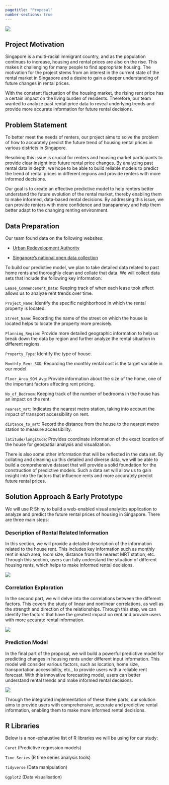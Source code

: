 ```yaml
---
pagetitle: "Proposal"
number-sections: true
---
```


![](images/city.jpg)

## Project Motivation

Singapore is a multi-racial immigrant country, and as the population continues to increase, housing and rental prices are also on the rise. This makes it challenging for many people to find appropriate housing. The motivation for the project stems from an interest in the current state of the rental market in Singapore and a desire to gain a deeper understanding of future changes in rental prices.

With the constant fluctuation of the housing market, the rising rent price has a certain impact on the living burden of residents. Therefore, our team wanted to analyze past rental price data to reveal underlying trends and provide more accurate information for future rental decisions.

## Problem Statement

To better meet the needs of renters, our project aims to solve the problem of how to accurately predict the future trend of housing rental prices in various districts in Singapore.

Resolving this issue is crucial for renters and housing market participants to provide clear insight into future rental price changes. By analyzing past rental data in depth, we hope to be able to build reliable models to predict the trend of rental prices in different regions and provide renters with more informed decisions.

Our goal is to create an effective predictive model to help renters better understand the future evolution of the rental market, thereby enabling them to make informed, data-based rental decisions. By addressing this issue, we can provide renters with more confidence and transparency and help them better adapt to the changing renting environment.

## Data Preparation

Our team found data on the following websites:

-   [Urban Redevelopment Authority](https://www.ura.gov.sg/corporate)

-   [Singapore's national open data collection](https://beta.data.gov.sg/)

To build our predictive model, we plan to take detailed data related to past home rents and thoroughly clean and collate that data. We will collect data sets that include the following key information:

`Lease_Commencement_Date`: Keeping track of when each lease took effect allows us to analyze rent trends over time.

`Project_Name`: Identify the specific neighborhood in which the rental property is located.

`Street_Name`: Recording the name of the street on which the house is located helps to locate the property more precisely.

`Planning_Region`: Provide more detailed geographic information to help us break down the data by region and further analyze the rental situation in different regions.

`Property_Type`: Identify the type of house.

`Monthly_Rent_SGD`: Recording the monthly rental cost is the target variable in our model.

`Floor_Area_SQM_Avg`: Provide information about the size of the home, one of the important factors affecting rent pricing.

`No_of_Bedroom`: Keeping track of the number of bedrooms in the house has an impact on the rent.

`nearest_mrt`: Indicates the nearest metro station, taking into account the impact of transport accessibility on rent.

`distance_to_mrt`: Record the distance from the house to the nearest metro station to measure accessibility.

`latitude/longitude`: Provides coordinate information of the exact location of the house for geospatial analysis and visualization.

There is also some other information that will be reflected in the data set. By collating and cleaning up this detailed and diverse data, we will be able to build a comprehensive dataset that will provide a solid foundation for the construction of predictive models. Such a data set will allow us to gain insight into the factors that influence rents and more accurately predict future rental prices.

## Solution Approach & Early Prototype

We will use R Shiny to build a web-enabled visual analytics application to analyze and predict the future rental prices of housing in Singapore. There are three main steps:

### Description of Rental Related Information

In this section, we will provide a detailed description of the information related to the house rent. This includes key information such as monthly rent in each area, room size, distance from the nearest MRT station, etc. Through this section, users can fully understand the situation of different housing rents, which helps to make informed rental decisions.

![](images/proposal1.jpg)

### Correlation Exploration

In the second part, we will delve into the correlations between the different factors. This covers the study of linear and nonlinear correlations, as well as the strength and direction of the relationships. Through this step, we can identify the factors that have the greatest impact on rent and provide users with more accurate rental information.

![](images/proposal2.jpg)

### Prediction Model

In the final part of the proposal, we will build a powerful predictive model for predicting changes in housing rents under different input information. This model will consider various factors, such as location, home size, transportation accessibility, etc., to provide users with a reliable rent forecast. With this innovative forecasting model, users can better understand rental trends and make informed rental decisions.

![](images/proposal3.jpg)

Through the integrated implementation of these three parts, our solution aims to provide users with comprehensive, accurate and predictive rental information, enabling them to make more informed rental decisions.

## R Libraries

Below is a non-exhaustive list of R libraries we will be using for our study:

`Caret` (Predictive regression models)

`Time Series` (R time series analysis tools)

`Tidyverse` (Data manipulation)

`Ggplot2` (Data visualisation)